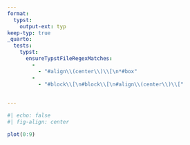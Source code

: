 ```yaml
---
format:
  typst:
    output-ext: typ
keep-typ: true
_quarto:
  tests:
    typst:
      ensureTypstFileRegexMatches:
        -
          - "#align\\(center\\)\\[\n*#box"
        - 
          - "#block\\[\n#block\\[\n#align\\(center\\)\\["
    

---
```


```r
#| echo: false
#| fig-align: center

plot(0:9)
```
